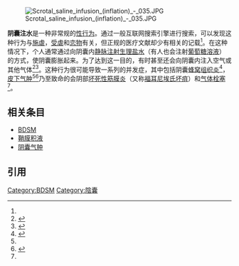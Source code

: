 [[File:Scrotal_saline_infusion_(inflation)_-_035.JPG|thumb]]

'''阴囊注水'''是一种非常规的[[人类性行为|性行为]]。通过一般互联网搜索引擎进行搜索，可以发现这种行为与[[施虐|施虐]]，[[受虐|受虐]]和[[恋物|恋物]]有关，但正规的医疗文献却少有相关的记载<ref name=summers2003/>。在这种情况下，个人通常通过向阴囊内[[静脉注射|静脉注射]][[生理盐水|生理盐水]]（有人也会注射[[葡萄糖溶液|葡萄糖溶液]]） 的方式，使阴囊膨胀起来。为了达到这一目的，有时甚至还会向阴囊内注入空气或其他气体<ref name=summers2003>{{Cite journal | issue = 7 | pages = 716–717 | year = 2003 | pmid = 12940330 | volume = 96 | journal = Southern Medical Journal | last1 = Summers | title = A complication of an unusual sexual practice | url = https://archive.org/details/sim_southern-medical-journal_2003-07_96_7/page/716 | doi = 10.1097/01.SMJ.0000078368.00806.A7 | first1 = J.}}</ref><ref name=sharma1980>{{Cite journal | issue = 11 | pages = 652–653 | year = 1980 | pmid = 7436145 | volume = 46 | journal = The American surgeon | last2 = Kagan | last1 = Sharma | title = Scrotal emphysema | url = https://archive.org/details/sim_american-surgeon_1980-11_46_11/page/652 | first1 = T. | first2 = H.}}</ref>。这种行为很可能导致一系列的并发症，其中包括阴囊[[蜂窝组织炎|蜂窝组织炎]]<ref name=yoganathan2006>{{Cite journal | year = 2006 | pages = 187–8 | pmid = 16581752 | pmc = 2564698 | doi = 10.1136/sti.2005.017020 | issue = 2 | volume = 82 | last2 = Blackwell | first1 = K. G. | first2 = A. L. | title = Unusual cause of acute scrotal cellulitis in an HIV positive man | journal = Sexually Transmitted Infections | last1 = Yoganathan}}</ref>，[[皮下气肿|皮下气肿]]<ref name=sharma1980/><ref>{{Cite journal | issue = 3 | pages = 225–226 | year = 1969 | pmid = 5350135 | volume = 17 | journal = Henry Ford Hospital medical journal | last2 = Nixon | last1 = Bush | title = Scrotal inflation: a new cause for subcutaneous, mediastinal and retroperitoneal emphysema | url = https://archive.org/details/sim_henry-ford-hospital-medical-journal_fall-1969_17_3/page/225 | first1 = G. | first2 = R.}}</ref>乃至致命的会阴部[[坏死性筋膜炎|坏死性筋膜炎]]（又称[[福耳尼埃氏坏疽|福耳尼埃氏坏疽]]）和[[气体栓塞|气体栓塞]]<ref name=yoganathan2006/>。

==相关条目==
* [[BDSM|BDSM]]
* [[鞘膜积液|鞘膜积液]]
* [[阴囊气肿|阴囊气肿]]

==引用==
{{reflist}}

[[Category:BDSM|Category:BDSM]]
[[Category:陰囊|Category:陰囊]]
{{Stub}}